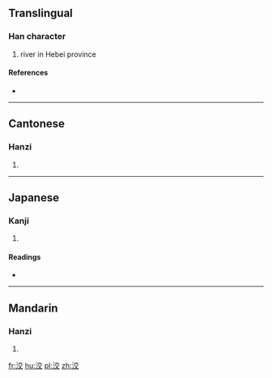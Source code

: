 ==Translingual==

===Han character===
{{Han char|rn=85|rad=水|as=06|sn=9|four=3014<sub>8</sub>|canj=水卜金大 (EYCK)}}

# river in Hebei province

====References====
* {{Han ref|kx=0621.180|dkj=17399|dj=1017.100|hdz=31615.060|uh=6D28|ud=27944|bh=CF6D|bd=53101}}

----

==Cantonese==

===Hanzi===
{{yue-hanzi|jyut=|y=ngaau4}}

# {{defn|lang=yue|sort=水06}}

----

==Japanese==

===Kanji===
{{ja-kanji|grade=|rs=水06}}

# {{defn|lang=ja|sort=水06}}

====Readings====
* {{ja-readings|on=[[こう]] (kō), [[きょう]] (kyō)|kun=}}

----

==Mandarin==

===Hanzi===
{{cmn-hanzi|pin=[[xiáo]] ([[xiao2]]), [[yì]] ([[yi4]])|wg=hsiao<sup>2</sup>, i<sup>4</sup>}}

# {{defn|lang=cmn|sort=水06}}

[[fr:洨]]
[[hu:洨]]
[[pl:洨]]
[[zh:洨]]